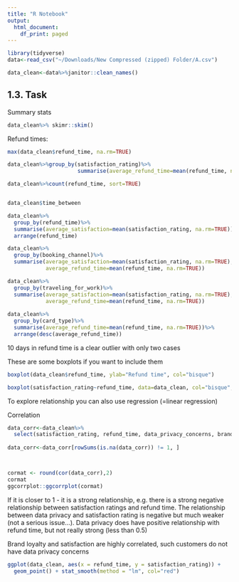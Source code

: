 ```yaml
---
title: "R Notebook"
output:
  html_document:
    df_print: paged
---
```


```r

library(tidyverse)
data<-read_csv("~/Downloads/New Compressed (zipped) Folder/A.csv")

data_clean<-data%>%janitor::clean_names()
```

## 1.3. Task
Summary stats

```r
data_clean%>% skimr::skim()
```

Refund times:

```r
max(data_clean$refund_time, na.rm=TRUE)

data_clean%>%group_by(satisfaction_rating)%>%
                      summarise(average_refund_time=mean(refund_time, na.rm=TRUE))

data_clean%>%count(refund_time, sort=TRUE)


data_clean$time_between

data_clean%>%
  group_by(refund_time)%>%
  summarise(average_satisfaction=mean(satisfaction_rating, na.rm=TRUE))%>%
  arrange(refund_time)

data_clean%>%
  group_by(booking_channel)%>%
  summarise(average_satisfaction=mean(satisfaction_rating, na.rm=TRUE),
            average_refund_time=mean(refund_time, na.rm=TRUE))

data_clean%>%
  group_by(traveling_for_work)%>%
  summarise(average_satisfaction=mean(satisfaction_rating, na.rm=TRUE),
            average_refund_time=mean(refund_time, na.rm=TRUE))
  
data_clean%>%
  group_by(card_type)%>%
  summarise(average_refund_time=mean(refund_time, na.rm=TRUE))%>%
  arrange(desc(average_refund_time))

```

10 days in refund time is a clear outlier with only two cases

These are some boxplots if you want to include them

```r
boxplot(data_clean$refund_time, ylab="Refund time", col="bisque")

boxplot(satisfaction_rating~refund_time, data=data_clean, col="bisque", xlab="Refund time", ylab="Satisfaction rating")
```

To explore relationship you can also use regression (=linear regression)

Correlation

```r
data_corr<-data_clean%>%
  select(satisfaction_rating, refund_time, data_privacy_concerns, brand_loyalty)
  
data_corr<-data_corr[rowSums(is.na(data_corr)) != 1, ]



cormat <- round(cor(data_corr),2)
cormat
ggcorrplot::ggcorrplot(cormat)
```

If it is closer to 1 - it is a strong relationship, e.g. there is a strong negative relationship between satisfaction ratings and refund time. The relationship between data privacy and satisfaction rating is negative but much weaker (not a serious issue...). Data privacy does have positive relationship with refund time, but not really strong (less than 0.5)

Brand loyalty and satisfaction are highly correlated, such customers do not have data privacy concerns

```r
ggplot(data_clean, aes(x = refund_time, y = satisfaction_rating)) + 
  geom_point() + stat_smooth(method = "lm", col="red")

```


